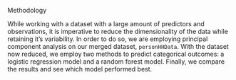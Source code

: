 Methodology

While working with a dataset with a large amount of predictors and observations, it is imperative to reduce the dimensionality of the data while retaining it's variability. In order to do so, we are employing principal component analysis on our merged dataset, `personHHData`. With the dataset now reduced, we employ two methods to predict categorical outcomes: a logistic regression model and a random forest model. Finally, we compare the results and see which model performed best.